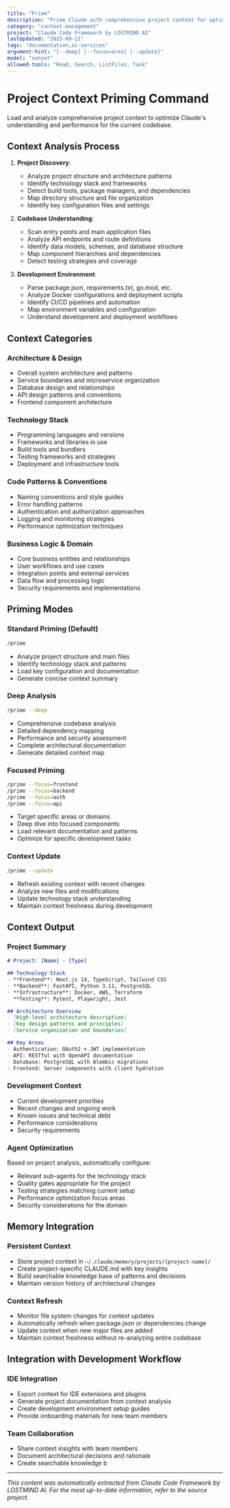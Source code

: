 ```yaml
---
title: "Prime"
description: "Prime Claude with comprehensive project context for optimal performance"
category: "context-management"
project: "Claude Code Framework by LOSTMIND AI"
lastUpdated: "2025-09-21"
tags: "documentation,ai-services"
argument-hint: "[--deep] [--focus=area] [--update]"
model: "sonnet"
allowed-tools: "Read, Search, ListFiles, Task"
---
```


# Project Context Priming Command

Load and analyze comprehensive project context to optimize Claude's understanding and performance for the current codebase.

## Context Analysis Process

1. **Project Discovery**:
   - Analyze project structure and architecture patterns
   - Identify technology stack and frameworks
   - Detect build tools, package managers, and dependencies
   - Map directory structure and file organization
   - Identify key configuration files and settings

2. **Codebase Understanding**:
   - Scan entry points and main application files
   - Analyze API endpoints and route definitions
   - Identify data models, schemas, and database structure
   - Map component hierarchies and dependencies
   - Detect testing strategies and coverage

3. **Development Environment**:
   - Parse package.json, requirements.txt, go.mod, etc.
   - Analyze Docker configurations and deployment scripts
   - Identify CI/CD pipelines and automation
   - Map environment variables and configuration
   - Understand development and deployment workflows

## Context Categories

### **Architecture & Design**
- Overall system architecture and patterns
- Service boundaries and microservice organization
- Database design and relationships
- API design patterns and conventions
- Frontend component architecture

### **Technology Stack**
- Programming languages and versions
- Frameworks and libraries in use
- Build tools and bundlers
- Testing frameworks and strategies
- Deployment and infrastructure tools

### **Code Patterns & Conventions**
- Naming conventions and style guides
- Error handling patterns
- Authentication and authorization approaches
- Logging and monitoring strategies
- Performance optimization techniques

### **Business Logic & Domain**
- Core business entities and relationships
- User workflows and use cases
- Integration points and external services
- Data flow and processing logic
- Security requirements and implementations

## Priming Modes

### **Standard Priming** (Default)
```bash
/prime
```
- Analyze project structure and main files
- Identify technology stack and patterns
- Load key configuration and documentation
- Generate concise context summary

### **Deep Analysis**
```bash
/prime --deep
```
- Comprehensive codebase analysis
- Detailed dependency mapping
- Performance and security assessment
- Complete architectural documentation
- Generate detailed context map

### **Focused Priming**
```bash
/prime --focus=frontend
/prime --focus=backend
/prime --focus=auth
/prime --focus=api
```
- Target specific areas or domains
- Deep dive into focused components
- Load relevant documentation and patterns
- Optimize for specific development tasks

### **Context Update**
```bash
/prime --update
```
- Refresh existing context with recent changes
- Analyze new files and modifications
- Update technology stack understanding
- Maintain context freshness during development

## Context Output

### **Project Summary**
```markdown
# Project: [Name] - [Type]

## Technology Stack
- **Frontend**: Next.js 14, TypeScript, Tailwind CSS
- **Backend**: FastAPI, Python 3.11, PostgreSQL
- **Infrastructure**: Docker, AWS, Terraform
- **Testing**: Pytest, Playwright, Jest

## Architecture Overview
- [High-level architecture description]
- [Key design patterns and principles]
- [Service organization and boundaries]

## Key Areas
- Authentication: OAuth2 + JWT implementation
- API: RESTful with OpenAPI documentation  
- Database: PostgreSQL with Alembic migrations
- Frontend: Server components with client hydration
```

### **Development Context**
- Current development priorities
- Recent changes and ongoing work
- Known issues and technical debt
- Performance considerations
- Security requirements

### **Agent Optimization**
Based on project analysis, automatically configure:
- Relevant sub-agents for the technology stack
- Quality gates appropriate for the project
- Testing strategies matching current setup
- Performance optimization focus areas
- Security considerations for the domain

## Memory Integration

### **Persistent Context**
- Store project context in `~/.claude/memory/projects/[project-name]/`
- Create project-specific CLAUDE.md with key insights
- Build searchable knowledge base of patterns and decisions
- Maintain version history of architectural changes

### **Context Refresh**
- Monitor file system changes for context updates
- Automatically refresh when package.json or dependencies change
- Update context when new major files are added
- Maintain context freshness without re-analyzing entire codebase

## Integration with Development Workflow

### **IDE Integration**
- Export context for IDE extensions and plugins
- Generate project documentation from context analysis
- Create development environment setup guides
- Provide onboarding materials for new team members

### **Team Collaboration**
- Share context insights with team members
- Document architectural decisions and rationale
- Create searchable knowledge b

---
*This content was automatically extracted from Claude Code Framework by LOSTMIND AI. For the most up-to-date information, refer to the source project.*
